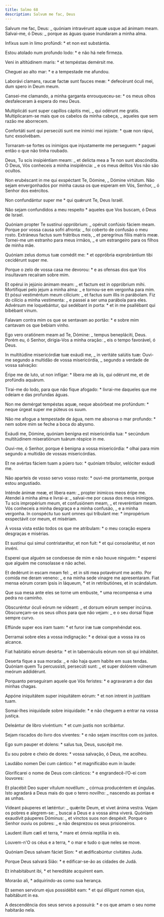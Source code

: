 ```yaml
---
title: Salmo 68
description: Salvum me fac, Deus
---
```


<div class="side-by-side not-content">

Salvum me fac, Deus: _ quóniam intravérunt aquæ usque ad ánimam meam. Salvai-me, ó Deus: _ porque as águas quase inundaram a minha alma.

Infíxus sum in limo profúndi: \* et non est substántia.

Estou atolado num profundo lodo: \* e não há nele firmeza.

Veni in altitúdinem maris: \* et tempéstas demérsit me.

Cheguei ao alto mar: \* e a tempestade me afundou.

Laborávi clamans, raucæ factæ sunt fauces meæ: \* defecérunt óculi mei, dum spero in Deum meum.

Cansei-me clamando, a minha garganta enrouqueceu-se: \* os meus olhos desfaleceram à espera do meu Deus.

Multiplicáti sunt super capíllos cápitis mei, _ qui odérunt me gratis. Multiplicaram-se mais que os cabelos da minha cabeça, _ aqueles que sem razão me aborrecem.

Confortáti sunt qui persecúti sunt me inimíci mei injúste: \* quæ non rápui, tunc exsolvébam.

Tornaram-se fortes os inimigos que injustamente me perseguem: \* paguei então o que não tinha roubado.

Deus, Tu scis insipiéntiam meam: _ et delícta mea a Te non sunt abscóndita. Ó Deus, Vós conheceis a minha insipiência: _ e os meus delitos Vos não são ocultos.

Non erubéscant in me qui exspéctant Te, Dómine, _ Dómine virtútum. Não sejam envergonhados por minha causa os que esperam em Vós, Senhor, _ ó Senhor dos exércitos.

Non confundántur super me \* qui quǽrunt Te, Deus Israël.

Não sejam confundidos a meu respeito \* aqueles que Vos buscam, ó Deus de Israel.

Quóniam propter Te sustínui oppróbrium: _ opéruit confúsio fáciem meam. Porque por vossa causa sofri afronta: _ foi coberto de confusão o meu rosto. Extráneus factus sum frátribus meis, _ et peregrínus fíliis matris meæ. Tornei-me um estranho para meus irmãos, _ e um estrangeiro para os filhos de minha mãe.

Quóniam zelus domus tuæ comédit me: \* et oppróbria exprobrántium tibi cecidérunt super me.

Porque o zelo de vossa casa me devorou: \* e as ofensas dos que Vos insultavam recaíram sobre mim.

Et opérui in jejúnio ánimam meam: _ et factum est in oppróbrium mihi. Mortifiquei pelo jejum a minha alma: _ e tornou-se em vergonha para mim. Et pósui vestiméntum meum cilícium: _ et factus sum illis in parábolam. Fiz do cilício a minha vestimenta: _ e passei a ser uma parábola para eles. Advérsum me loquebántur, qui sedébant in porta: \* et in me psallébant qui bibébant vinum.

Falavam contra mim os que se sentavam ao portão: \* e sobre mim cantavam os que bebiam vinho.

Ego vero oratiónem meam ad Te, Dómine: _ tempus benepláciti, Deus. Porém eu, ó Senhor, dirigia-Vos a minha oração: _ eis o tempo favorável, ó Deus.

In multitúdine misericórdiæ tuæ exáudi me, _ in veritáte salútis tuæ: Ouvi-me segundo a multidão de vossa misericórdia, _ segundo a verdade de vossa salvação:

Éripe me de luto, ut non infígar: \* líbera me ab iis, qui odérunt me, et de profúndis aquárum.

Tirai-me do lodo, para que não fique afogado: \* livrai-me daqueles que me odeiam e das profundas águas.

Non me demérgat tempéstas aquæ, neque absórbeat me profúndum: \* neque úrgeat super me púteus os suum.

Não me afogue a tempestade de água, nem me absorva o mar profundo: \* nem sobre mim se feche a boca do abysmo.

Exáudi me, Dómine, quóniam benígna est misericórdia tua: \* secúndum multitúdinem miseratiónum tuárum réspice in me.

Ouvi-me, ó Senhor, porque é benigna a vossa misericórdia: \* olhai para mim segundo a multidão de vossas misericórdias.

Et ne avértas fáciem tuam a púero tuo: \* quóniam tríbulor, velóciter exáudi me.

Não aparteis de vosso servo vosso rosto: \* ouvi-me prontamente, porque estou angustiado.

Inténde ánimæ meæ, et líbera eam: _ propter inimícos meos éripe me. Atendei à minha alma e livrai-a: _ salvai-me por causa dos meus inimigos. Tu scis impropérium meum, et confusiónem meam, _ et reveréntiam meam. Vós conheceis a minha desgraça e a minha confusão, _ e a minha vergonha. In conspéctu tuo sunt omnes qui tríbulant me: \* impropérium exspectávit cor meum, et misériam.

À vossa vista estão todos os que me atribulam: \* o meu coração espera desgraças e misérias.

Et sustínui qui simul contristarétur, et non fuit: \* et qui consolarétur, et non invéni.

Esperei que alguém se condoesse de mim e não houve ninguém: \* esperei que alguém me consolasse e não achei.

Et dedérunt in escam meam fel: _ et in siti mea potavérunt me acéto. Por comida me deram veneno: _ e na minha sede vinagre me apresentaram. Fiat mensa eórum coram ipsis in láqueum, \* et in retributiónes, et in scándalum.

Que sua mesa ante eles se torne um embuste, \* uma recompensa e uma pedra no caminho.

Obscuréntur óculi eórum ne vídeant: _ et dorsum eórum semper incúrva. Obscureçam-se os seus olhos para que não vejam: _ e o seu dorsal fique sempre curvo.

Effúnde super eos iram tuam: \* et furor iræ tuæ comprehéndat eos.

Derramai sobre eles a vossa indignação: \* e deixai que a vossa ira os alcance.

Fiat habitátio eórum desérta: \* et in tabernáculis eórum non sit qui inhábitet.

Deserta fique a sua morada: _ e não haja quem habite em suas tendas. Quóniam quem Tu percussísti, persecúti sunt: _ et super dolórem vúlnerum meórum addidérunt.

Porquanto perseguiram aquele que Vós feristes: \* e agravaram a dor das minhas chagas.

Appóne iniquitátem super iniquitátem eórum: \* et non intrent in justítiam tuam.

Somai-lhes iniquidade sobre iniquidade: \* e não cheguem a entrar na vossa justiça.

Deleántur de libro vivéntium: \* et cum justis non scribántur.

Sejam riscados do livro dos viventes: \* e não sejam inscritos com os justos.

Ego sum pauper et dolens: \* salus tua, Deus, suscépit me.

Eu sou pobre e cheio de dores: \* vossa salvação, ó Deus, me acolheu.

Laudábo nomen Dei cum cántico: \* et magnificábo eum in laude:

Glorificarei o nome de Deus com cânticos: \* e engrandecê-l’O-ei com louvores:

Et placébit Deo super vítulum novéllum: _ córnua producéntem et úngulas. Isto agradará a Deus mais do que o tenro novilho: _ nascendo as pontas e as unhas.

Vídeant páuperes et læténtur: _ quǽrite Deum, et vivet ánima vestra. Vejam os pobres e alegrem-se: _ buscai a Deus e a vossa alma viverá. Quóniam exaudívit páuperes Dóminus: _ et vinctos suos non despéxit. Porque o Senhor ouviu os pobres: _ e não desprezou os seus prisioneiros.

Laudent illum cæli et terra, \* mare et ómnia reptília in eis.

Louvem-n'O os céus e a terra, \* o mar e tudo o que neles se move.

Quóniam Deus salvam fáciet Sion: \* et ædificabúntur civitátes Juda.

Porque Deus salvará Sião: \* e edificar-se-ão as cidades de Judá.

Et inhabitábunt ibi, \* et hereditáte acquírent eam.

Morarão ali, \* adquirindo-as como sua herança.

Et semen servórum ejus possidébit eam: \* et qui díligunt nomen ejus, habitábunt in ea.

A descendência dos seus servos a possuirá: \* e os que amam o seu nome habitarão nela.

</div>

